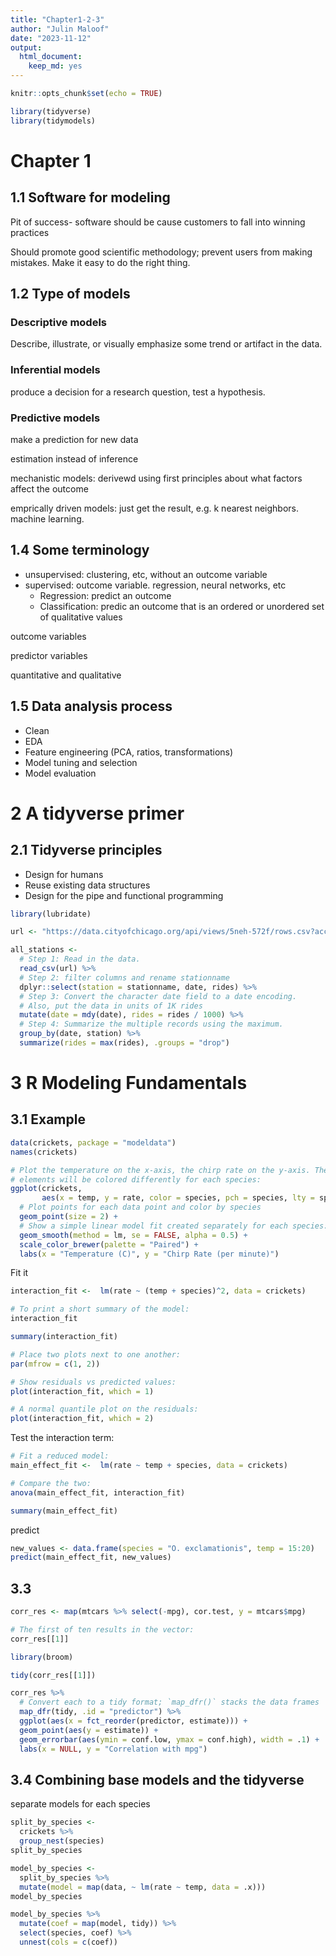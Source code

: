 ```yaml
---
title: "Chapter1-2-3"
author: "Julin Maloof"
date: "2023-11-12"
output: 
  html_document: 
    keep_md: yes
---
```


```r
knitr::opts_chunk$set(echo = TRUE)
```

```r
library(tidyverse)
library(tidymodels)
```

# Chapter 1

## 1.1 Software for modeling

Pit of success- software should be cause customers to fall into winning practices 

Should promote good scientific methodology; prevent users from making mistakes.  Make it easy to do the right thing.

## 1.2 Type of models

### Descriptive models

Describe, illustrate, or visually emphasize some trend or artifact in the data.

### Inferential models

produce a decision for a research question, test a hypothesis.

### Predictive models

make a prediction for new data

estimation instead of inference

mechanistic models: derivewd using first principles about what factors affect the outcome

emprically driven models: just get the result, e.g. k nearest neighbors.  machine learning.

## 1.4 Some terminology

* unsupervised: clustering, etc, without an outcome variable
* supervised: outcome variable.  regression, neural networks, etc
  * Regression: predict an outcome
  * Classification: predic an outcome that is an ordered or unordered set of qualitative values
  
outcome variables
  
predictor variables

quantitative and qualitative

## 1.5 Data analysis process

* Clean
* EDA
* Feature engineering (PCA, ratios, transformations)
* Model tuning and selection
* Model evaluation

# 2 A tidyverse primer

## 2.1 Tidyverse principles

* Design for humans
* Reuse existing data structures
* Design for the pipe and functional programming

```r
library(lubridate)

url <- "https://data.cityofchicago.org/api/views/5neh-572f/rows.csv?accessType=DOWNLOAD&bom=true&format=true"

all_stations <- 
  # Step 1: Read in the data.
  read_csv(url) %>% 
  # Step 2: filter columns and rename stationname
  dplyr::select(station = stationname, date, rides) %>% 
  # Step 3: Convert the character date field to a date encoding.
  # Also, put the data in units of 1K rides
  mutate(date = mdy(date), rides = rides / 1000) %>% 
  # Step 4: Summarize the multiple records using the maximum.
  group_by(date, station) %>% 
  summarize(rides = max(rides), .groups = "drop")
```

# 3 R Modeling Fundamentals

## 3.1 Example

```r

data(crickets, package = "modeldata")
names(crickets)

# Plot the temperature on the x-axis, the chirp rate on the y-axis. The plot
# elements will be colored differently for each species:
ggplot(crickets, 
       aes(x = temp, y = rate, color = species, pch = species, lty = species)) + 
  # Plot points for each data point and color by species
  geom_point(size = 2) + 
  # Show a simple linear model fit created separately for each species:
  geom_smooth(method = lm, se = FALSE, alpha = 0.5) + 
  scale_color_brewer(palette = "Paired") +
  labs(x = "Temperature (C)", y = "Chirp Rate (per minute)")
```

Fit it

```r
interaction_fit <-  lm(rate ~ (temp + species)^2, data = crickets) 

# To print a short summary of the model:
interaction_fit

summary(interaction_fit)
```

```r
# Place two plots next to one another:
par(mfrow = c(1, 2))

# Show residuals vs predicted values:
plot(interaction_fit, which = 1)

# A normal quantile plot on the residuals:
plot(interaction_fit, which = 2)
```

Test the interaction term:

```r
# Fit a reduced model:
main_effect_fit <-  lm(rate ~ temp + species, data = crickets) 

# Compare the two:
anova(main_effect_fit, interaction_fit)

```
```r
summary(main_effect_fit)
```

predict

```r
new_values <- data.frame(species = "O. exclamationis", temp = 15:20)
predict(main_effect_fit, new_values)

```


## 3.3

```r
corr_res <- map(mtcars %>% select(-mpg), cor.test, y = mtcars$mpg)

# The first of ten results in the vector: 
corr_res[[1]]
```

```r
library(broom)

tidy(corr_res[[1]])
```

```r
corr_res %>% 
  # Convert each to a tidy format; `map_dfr()` stacks the data frames 
  map_dfr(tidy, .id = "predictor") %>% 
  ggplot(aes(x = fct_reorder(predictor, estimate))) + 
  geom_point(aes(y = estimate)) + 
  geom_errorbar(aes(ymin = conf.low, ymax = conf.high), width = .1) +
  labs(x = NULL, y = "Correlation with mpg")
```

## 3.4 Combining base models and the tidyverse

separate models for each species
```r
split_by_species <- 
  crickets %>% 
  group_nest(species) 
split_by_species
```

```r
model_by_species <- 
  split_by_species %>% 
  mutate(model = map(data, ~ lm(rate ~ temp, data = .x)))
model_by_species

```

```r
model_by_species %>% 
  mutate(coef = map(model, tidy)) %>% 
  select(species, coef) %>% 
  unnest(cols = c(coef))
```





